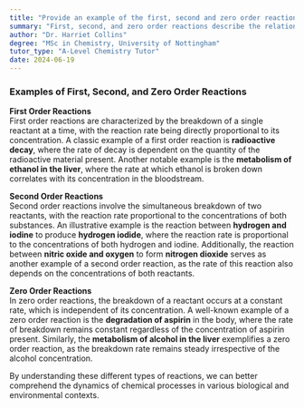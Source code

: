 ```yaml
---
title: "Provide an example of the first, second and zero order reactions"
summary: "First, second, and zero order reactions describe the relationship between reactant concentration and reaction rate. First order depends linearly on one reactant, second order on the square of one or the product of two, and zero order is independent of concentration."
author: "Dr. Harriet Collins"
degree: "MSc in Chemistry, University of Nottingham"
tutor_type: "A-Level Chemistry Tutor"
date: 2024-06-19
---
```


### Examples of First, Second, and Zero Order Reactions

**First Order Reactions**  
First order reactions are characterized by the breakdown of a single reactant at a time, with the reaction rate being directly proportional to its concentration. A classic example of a first order reaction is **radioactive decay**, where the rate of decay is dependent on the quantity of the radioactive material present. Another notable example is the **metabolism of ethanol in the liver**, where the rate at which ethanol is broken down correlates with its concentration in the bloodstream.

**Second Order Reactions**  
Second order reactions involve the simultaneous breakdown of two reactants, with the reaction rate proportional to the concentrations of both substances. An illustrative example is the reaction between **hydrogen and iodine** to produce **hydrogen iodide**, where the reaction rate is proportional to the concentrations of both hydrogen and iodine. Additionally, the reaction between **nitric oxide and oxygen** to form **nitrogen dioxide** serves as another example of a second order reaction, as the rate of this reaction also depends on the concentrations of both reactants.

**Zero Order Reactions**  
In zero order reactions, the breakdown of a reactant occurs at a constant rate, which is independent of its concentration. A well-known example of a zero order reaction is the **degradation of aspirin** in the body, where the rate of breakdown remains constant regardless of the concentration of aspirin present. Similarly, the **metabolism of alcohol in the liver** exemplifies a zero order reaction, as the breakdown rate remains steady irrespective of the alcohol concentration.

By understanding these different types of reactions, we can better comprehend the dynamics of chemical processes in various biological and environmental contexts.
    